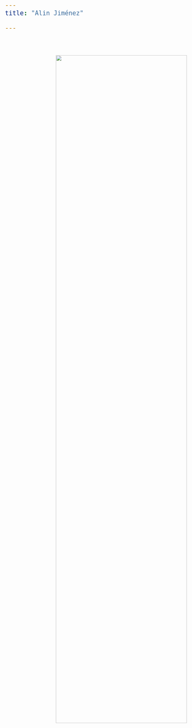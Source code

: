 ```yaml
---
title: "Alin Jiménez"

---
```

<html>
<meta name="viewport" content="width=device-width, initial-scale=1">
<style>
* {
  box-sizing: border-box;
}

body {
  font-family: Verdana, Helvetica, sans-serif;
  font-size:150%; font-family:courier;"
}

.aligncenter {
  text-align: center;
}

/* Style the header */
header {
  background-color: ;
  padding: 30px;
  text-align: left;
  font-size: 25px;
  color: #494645;
}

.title {
  background-color: ;
  padding: 30px;
  text-align: left;
  font-size: 35px;
  color: #494645;
  margin-top: 8px;
  margin-bottom: 20px;
}

/* Create two columns/boxes that floats next to each other */
nav {
  float: left;
  width: 20%;
  background: ;
  padding: 20px;
}

/* Style the list inside the menu */
nav ul {
  list-style-type: none;
  padding: 0;
}

article {
  float: left;
  padding: 20px;
  width: 80%;
  background-color:
}

/* Clear floats after the columns */


/* Responsive layout - makes the two columns/boxes stack on top of each other instead of next to each other, on small screens */
@media (max-width: 600px) {
  nav, article {
    width: 100%;
    height: auto;
  }
}
</style>



<br>
<div class="aligncenter">
<img src="./_pics/DAILY PLEASURES/19.jpg" style="width:75%">
</div>

</html>
